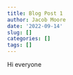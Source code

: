 ```yaml
---
title: Blog Post 1
author: Jacob Moore
date: '2022-09-14'
slug: []
categories: []
tags: []
---
```


Hi everyone